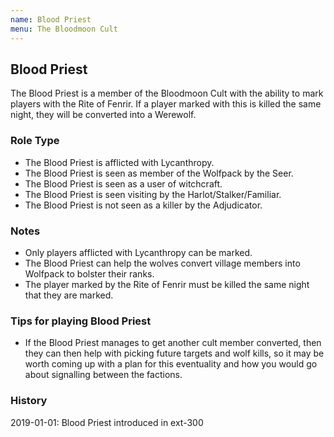 ```yaml
---
name: Blood Priest
menu: The Bloodmoon Cult
---
```


## Blood Priest

The Blood Priest is a member of the Bloodmoon Cult with the ability to
mark players with the Rite of Fenrir. If a player marked with this is
killed the same night, they will be converted into a Werewolf.

### Role Type

  - The Blood Priest is afflicted with Lycanthropy.
  - The Blood Priest is seen as member of the Wolfpack by the Seer.
  - The Blood Priest is seen as a user of witchcraft.
  - The Blood Priest is seen visiting by the Harlot/Stalker/Familiar.
  - The Blood Priest is not seen as a killer by the Adjudicator.

### Notes

  - Only players afflicted with Lycanthropy can be marked.
  - The Blood Priest can help the wolves convert village members into
    Wolfpack to bolster their ranks.
  - The player marked by the Rite of Fenrir must be killed the same
    night that they are marked.

### Tips for playing Blood Priest

  - If the Blood Priest manages to get another cult member converted,
    then they can then help with picking future targets and wolf kills,
    so it may be worth coming up with a plan for this eventuality and
    how you would go about signalling between the factions.

### History

2019-01-01: Blood Priest introduced in ext-300
